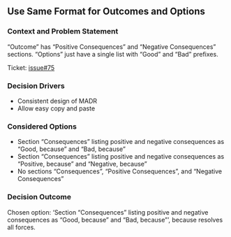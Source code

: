 ## Use Same Format for Outcomes and Options

### Context and Problem Statement

"Outcome" has "Positive Consequences" and "Negative Consequences" sections. "Options" just have a single list with "Good" and "Bad" prefixes.

Ticket: [issue#75](https://github.com/adr/madr/issues/75)

### Decision Drivers

* Consistent design of MADR
* Allow easy copy and paste

### Considered Options

* Section "Consequences" listing positive and negative consequences as "Good, because" and "Bad, because"
* Section "Consequences" listing positive and negative consequences as "Positive, because" and "Negative, because"
* No sections "Consequences", "Positive Consequences", and "Negative Consequences"

### Decision Outcome

Chosen option: 'Section "Consequences" listing positive and negative consequences as "Good, because" and "Bad, because"', because resolves all forces.

